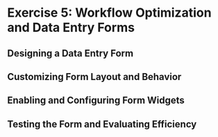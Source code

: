 # Exercise 5: Workflow Optimization and Data Entry Forms

## Designing a Data Entry Form

## Customizing Form Layout and Behavior

## Enabling and Configuring Form Widgets

## Testing the Form and Evaluating Efficiency


